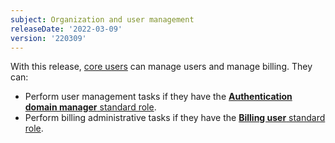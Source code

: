 ```yaml
---
subject: Organization and user management
releaseDate: '2022-03-09'
version: '220309'
---
```


With this release, [core users](/docs/accounts/accounts-billing/new-relic-one-user-management/user-type/#user-type-capabilities) can manage users and manage billing. They can:

* Perform user management tasks if they have the [**Authentication domain manager** standard role](/docs/accounts/accounts-billing/new-relic-one-user-management/user-management-concepts#roles).
* Perform billing administrative tasks if they have the [**Billing user** standard role](/docs/accounts/accounts-billing/new-relic-one-user-management/user-management-concepts#roles).


